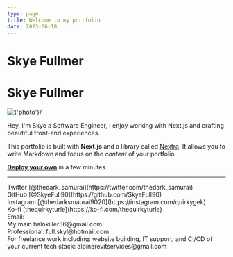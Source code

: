 ```yaml
---
type: page
title: Welcome to my portfolio
date: 2023-06-18
---
```


# Skye Fullmer

<h1>Skye Fullmer</h1>
<Image 
  src="/images/IMG_20211105_223720_412.jpg"
  width={200}
  height={200}
  alt={'photo'}/>

Hey, I'm Skye a Software Engineer, I enjoy working with Next.js and crafting beautiful front-end experiences.

This portfolio is built with **Next.js** and a library called [Nextra](https://nextra.vercel.app/). It allows you to write Markdown and focus on the _content_ of your portfolio.

[**Deploy your own**](https://vercel.com/new/clone?repository-url=https://github.com/vercel/next.js/tree/canary/examples/blog&project-name=portfolio&repository-name=portfolio) in a few minutes.

---

<div>
  Twitter [@thedark_samurai](https://twitter.com/thedark_samurai)
  <br />
  GitHub [@SkyeFull90](https://github.com/SkyeFull90)
  <br />
  Instagram [@thedarksmaurai9020](https://instagram.com/quirkygek)
  <br />
  Ko-fi [thequirkyturle](https://ko-fi.com/thequirkyturle)
  <br />
  Email:
  <br />
    My main halokiller36@gmail.com
    <br />
    Professional: full.skyl@hotmail.com
    <br />
    For freelance work including: website building, IT support, and CI/CD of your current tech stack: alpinerevitservices@gmail.com
</div>
